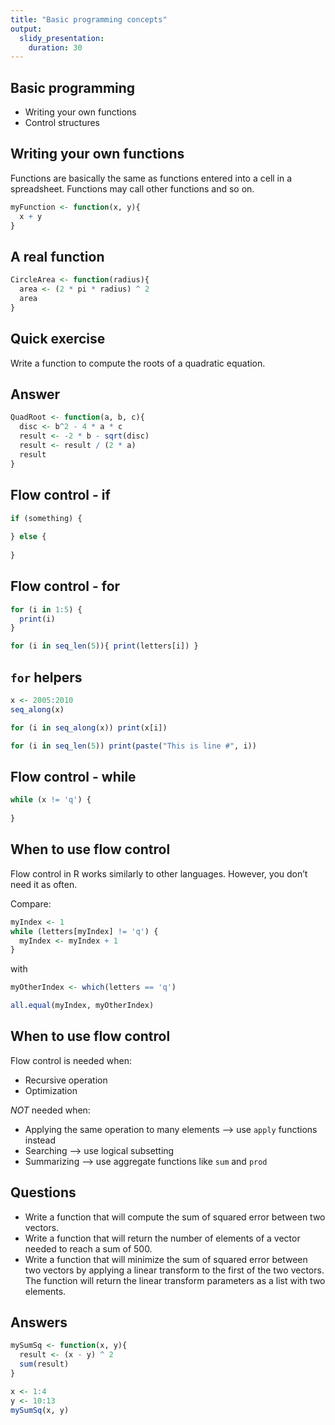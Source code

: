 ```yaml
---
title: "Basic programming concepts"
output:
  slidy_presentation:
    duration: 30
---
```


## Basic programming

* Writing your own functions
* Control structures

## Writing your own functions

Functions are basically the same as functions entered into a cell in a spreadsheet. Functions may call other functions and so on.

```r
myFunction <- function(x, y){
  x + y
}
```

## A real function
```r
CircleArea <- function(radius){
  area <- (2 * pi * radius) ^ 2
  area
}
```

## Quick exercise

Write a function to compute the roots of a quadratic equation.

## Answer

```r
QuadRoot <- function(a, b, c){
  disc <- b^2 - 4 * a * c
  result <- -2 * b - sqrt(disc)
  result <- result / (2 * a)
  result
}
```

## Flow control - if

```r
if (something) {
  
} else {
  
}
```

## Flow control - for
```r
for (i in 1:5) {
  print(i)
}

for (i in seq_len(5)){ print(letters[i]) }
```

## `for` helpers

```r
x <- 2005:2010
seq_along(x)

for (i in seq_along(x)) print(x[i])

for (i in seq_len(5)) print(paste("This is line #", i))
```

## Flow control - while
```r
while (x != 'q') {
  
}
```

## When to use flow control

Flow control in R works similarly to other languages. However, you don't need it as often.

Compare:
```r
myIndex <- 1
while (letters[myIndex] != 'q') {
  myIndex <- myIndex + 1
}
```

with

```r
myOtherIndex <- which(letters == 'q')
```

```r
all.equal(myIndex, myOtherIndex)
```

## When to use flow control

Flow control is needed when:

* Recursive operation
* Optimization

*NOT* needed when:

* Applying the same operation to many elements ---> use `apply` functions instead
* Searching --> use logical subsetting
* Summarizing --> use aggregate functions like `sum` and `prod`

## Questions

* Write a function that will compute the sum of squared error between two vectors.
* Write a function that will return the number of elements of a vector needed to reach a sum of 500.
* Write a function that will minimize the sum of squared error between two vectors by applying a linear transform to the first of the two vectors. The function will return the linear transform parameters as a list with two elements.

## Answers

```r
mySumSq <- function(x, y){
  result <- (x - y) ^ 2
  sum(result)
}

x <- 1:4
y <- 10:13
mySumSq(x, y)
```
